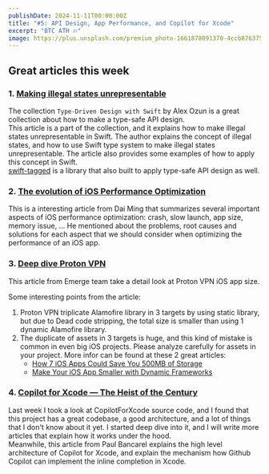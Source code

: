 ```yaml
---
publishDate: 2024-11-11T00:00:00Z
title: "#5: API Design, App Performance, and Copilot for Xcode"
excerpt: "BTC ATH 🔥"
image: https://plus.unsplash.com/premium_photo-1661878091370-4ccb8763756a?q=80&w=1932&auto=format&fit=crop&ixlib=rb-4.0.3&ixid=M3wxMjA3fDB8MHxwaG90by1wYWdlfHx8fGVufDB8fHx8fA%3D%3D
---
```


## Great articles this week


### 1. [Making illegal states unrepresentable](https://swiftology.io/articles/making-illegal-states-unrepresentable/)

The collection `Type-Driven Design with Swift` by Alex Ozun is a great collection about how to make a type-safe API design.     
This article is a part of the collection, and it explains how to make illegal states unrepresentable in Swift. The author explains the concept of illegal states, and how to use Swift type system to make illegal states unrepresentable. The article also provides some examples of how to apply this concept in Swift.    
[swift-tagged](https://github.com/pointfreeco/swift-tagged) is a library that also built to apply type-safe API design as well.

<SubscriptionCard/>

### 2. [The evolution of iOS Performance Optimization](https://starming.com/2024/10/28/kwdc24-in-seoul/)

This is a interesting article from Dai Ming that summarizes several important aspects of iOS performance optimization: crash, slow launch, app size, memory issue, ...
He mentioned about the problems, root causes and solutions for each aspect that we should consider when optimizing the performance of an iOS app.

### 3. [Deep dive Proton VPN](https://www.emergetools.com/deep-dives/proton-vpn)

This article from Emerge team take a detail look at Proton VPN iOS app size.

Some interesting points from the article:

1. Proton VPN triplicate Alamofire library in 3 targets by using static library, but due to Dead code stripping, the total size is smaller than using 1 dynamic Alamofire library.
2. The duplicate of assets in 3 targets is huge, and this kind of mistake is common in even big iOS projects. Please analyze carefully for assets in your project. More infor can be found at these 2 great articles:
    - [How 7 iOS Apps Could Save You 500MB of Storage](https://www.emergetools.com/blog/posts/7AppsThatCouldSaveYou500MB)
    - [Make Your iOS App Smaller with Dynamic Frameworks](https://www.emergetools.com/blog/posts/make-your-ios-app-smaller-with-dynamic-frameworks)

### 4. [Copilot for Xcode — The Heist of the Century](https://medium.com/@bancarel.paul/copilot-for-xcode-the-heist-of-the-century-cd9829f1c1e6)

Last week I took a look at CopilotForXcode source code, and I found that this project has a great codebase, a good architecture, and a lot of things that I don't know about it yet. I started deep dive into it, and I will write more articles that explain how it works under the hood.     
Meanwhile, this article from Paul Bancarel explains the high level architecture of Copilot for Xcode, and explain the mechanism how Github Copilot can implement the inline completion in Xcode.

